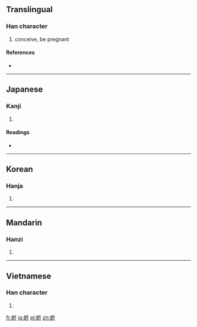 ==Translingual==

===Han character===
{{Han char|rn=38|rad=女|as=06|sn=9|four=|canj=女人竹土 (VOHG)}}

# conceive, be pregnant

====References====
* {{Han ref|kx=0259.170|dkj=06200|dj=0525.160|hdz=21045.080|uh=59D9|ud=23001}}

----

==Japanese==

===Kanji===
{{ja-kanji|grade=|rs=女06}}

# {{defn|Japanese|sort=女06}}

====Readings====
* {{ja-readings|on=[[にん]] (nin), [[じん]] (jin)|kun=[[はらむ]] (haramu)}}

----

==Korean==

===Hanja===
{{ko-hanja|hangeul=임|rv=im|mr=im}}

# {{defn|Korean|sort=女06}}

----

==Mandarin==

===Hanzi===
{{cmn-hanzi|pin=[[rèn]] ([[ren4]])|wg=jen<sup>4</sup>}}

# {{defn|Mandarin|sort=女06}}

----

==Vietnamese==

===Han character===
{{vi-hantu|[[nhâm]]|rs=女06}}

# {{defn|Vietnamese|sort=女06}}

[[fr:姙]]
[[ja:姙]]
[[pl:姙]]
[[zh:姙]]